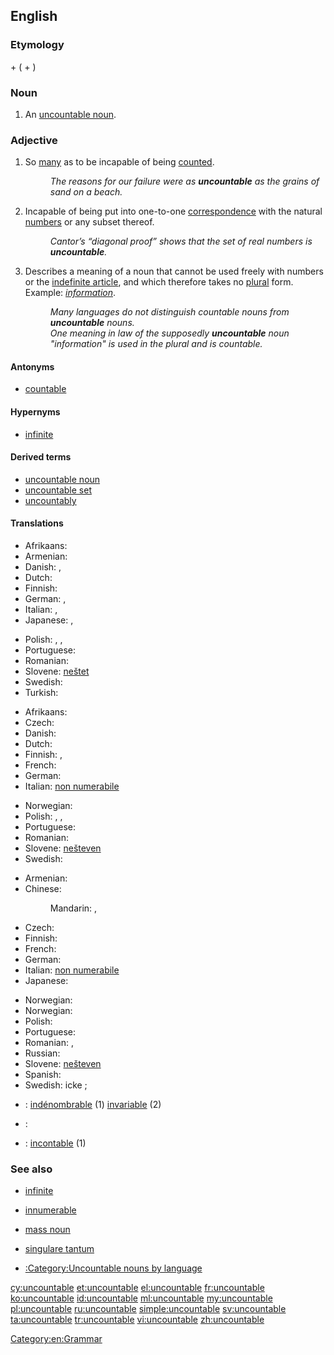 ==English==

===Etymology===
{{term|un-}} + {{term|countable}} ({{term|count}} + {{term|-able}})

===Noun===
{{en-noun}}

# {{context|linguistics|lang=en}} An [[uncountable noun]].

===Adjective===
{{en-adj|-}}

# So [[many]] as to be incapable of being [[count]]ed.
#: ''The reasons for our failure were as '''uncountable''' as the grains of sand on a beach.''
# {{context|mathematics|lang=en}} Incapable of being put into one-to-one [[correspondence]] with the natural [[number]]s or any subset thereof.
#: ''Cantor’s “diagonal proof” shows that the set of real numbers is '''uncountable'''.''
# {{context|grammar|of a noun|lang=en}} Describes a meaning of a noun that cannot be used freely with numbers or the [[indefinite article]], and which therefore takes no [[plural]] form.  Example: ''[[information]]''.
#: ''Many languages do not distinguish countable nouns from '''uncountable''' nouns.''
#: ''One meaning in law of the supposedly '''uncountable''' noun "information" is used in the plural and is countable.''

====Antonyms====
* [[countable]]

====Hypernyms====
* {{sense|set theory}} [[infinite]]

====Derived terms====
* [[uncountable noun]]
* [[uncountable set]]
* [[uncountably]]

====Translations====
{{trans-top|too many to be counted}}
* Afrikaans: {{t-|af|ontelbaar}}
* Armenian: {{t-|hy|անհաշվելի|tr=anhašveli}}
* Danish: {{t-|da|talrig}}, {{t-|da|utællelig}}
* Dutch: {{t-|nl|ontelbaar}}
* Finnish: {{t-|fi|lukematon}}
* German: {{t-|de|unzählig}}, {{t-|de|zahllos}}
* Italian: {{t+|it|innumerevole}}, {{t+|it|incalcolabile}}
* Japanese: {{t-|ja|無数の|tr=musū-no}}, {{t-|ja|数えきれないほどの|tr=kazoe kirenai hodo no}}
{{trans-mid}}
* Polish: {{t-|pl|niepoliczalny}}, {{t-|pl|niepoliczalni|m-p}}, {{t-|pl|niepoliczalne|n-p}}
* Portuguese: {{t+|pt|incontável|m|f}}
* Romanian: {{t+|ro|nenumărabil|m|n}}
* Slovene: [[neštet]]
* Swedish: {{t+|sv|oräknelig}}
* Turkish: {{t-|tr|sayılamayan}}
{{trans-bottom}}

{{trans-top|mathematics: incapable of being enumerated by natural numbers}}
* Afrikaans: {{t-|af|ontelbaar}}
* Czech: {{t-|cs|nespočetný|m}}
* Danish: {{t-|da|overtællelig}}
* Dutch: {{t-|nl|overaftelbaar}}
* Finnish: {{t+|fi|ylinumeroituva}}, {{t+|fi|numeroitumaton}}
* French: {{t+|fr|indénombrable|m|f}}
* German: {{t-|de|überabzählbar}}
* Italian: [[non numerabile]]
{{trans-mid}}
* Norwegian: {{t-|nb|utellbar}}
* Polish: {{t|pl|nieprzeliczalny|m}}, {{t|pl|nieprzeliczalna|f}}, {{t|pl|nieprzeliczalne|n}}
* Portuguese: {{t+|pt|incontável|m|f}}
* Romanian: {{t+|ro|nenumărabil|m|n}}
* Slovene: [[nešteven]]
* Swedish: {{t+|sv|ouppräknelig}}
{{trans-bottom}}

{{trans-top|linguistics: about a noun which cannot be counted}}
* Armenian: {{t-|hy|անհաշվելի|tr=anhašveli}}
* Chinese:
*: Mandarin: {{t|cmn|不可數|sc=Hani}}, {{t|cmn|不可数|tr=bùkěshǔ|sc=Hani}}
* Czech: {{t-|cs|nepočitatelný|m}}
* Finnish: {{t+|fi|luvuton}}
* French: {{t+|fr|indénombrable|m|f}}
* German: {{t+|de|unzählbar}}
* Italian: [[non numerabile]]
* Japanese: {{t-|ja|不可算|tr=ふかさん, fukasan}}
{{trans-mid}}
* Norwegian: {{t+|nb|utellelig}}
* Norwegian: {{t-|nn|uteljeleg}}
* Polish: {{t-|pl|niepoliczalny|m}}
* Portuguese: {{t+|pt|incontável|m|f}}
* Romanian: {{t+|ro|nenumărabil|m|n}}, {{t-|ro|inumerabil}}
* Russian: {{t-|ru|неисчисляемый|tr=neisčisljájemyj|sc=Cyrl}}
* Slovene: [[nešteven]]
* Spanish: {{t-|es|incontable}}
* Swedish: icke {{t+|sv|räknebar}}; {{t+|sv|oräknebar}}
{{trans-bottom}}

{{checktrans-top}}
* {{ttbc|fr}}: [[indénombrable]] (1) [[invariable]] (2)
* {{ttbc|fa}}: {{t|fa|بی‌شمار|tr=bišomâr}}
* {{ttbc|es}}: [[incontable]] (1)
{{trans-bottom}}

===See also===
* {{context|mathematics|lang=en}} [[infinite]]
* {{context|mathematics|lang=en}} [[innumerable]]
* {{context|linguistics|lang=en}} [[mass noun]]
* {{context|linguistics|lang=en}} [[singulare tantum]]
* [[:Category:Uncountable nouns by language]]

[[Category:en:Grammar]]

[[cy:uncountable]]
[[et:uncountable]]
[[el:uncountable]]
[[fr:uncountable]]
[[ko:uncountable]]
[[id:uncountable]]
[[ml:uncountable]]
[[my:uncountable]]
[[pl:uncountable]]
[[ru:uncountable]]
[[simple:uncountable]]
[[sv:uncountable]]
[[ta:uncountable]]
[[tr:uncountable]]
[[vi:uncountable]]
[[zh:uncountable]]